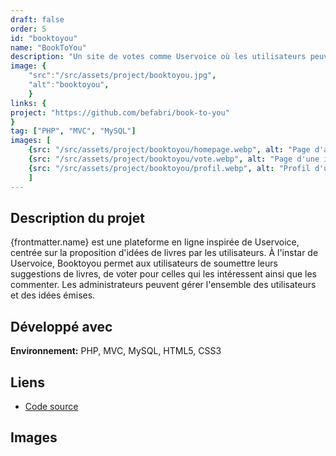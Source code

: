 ```yaml
---
draft: false
order: 5
id: "booktoyou"
name: "BookToYou"
description: "Un site de votes comme Uservoice où les utilisateurs peuvent proposer des idées de livres et pourront alors voter et/ou commenter pour les livres qu'ils souhaitent."
image: {
    "src":"/src/assets/project/booktoyou.jpg", 
    "alt":"booktoyou",
    }
links: {
project: "https://github.com/befabri/book-to-you"
}
tag: ["PHP", "MVC", "MySQL"]
images: [
    {src: "/src/assets/project/booktoyou/homepage.webp", alt: "Page d'accueil"},
    {src: "/src/assets/project/booktoyou/vote.webp", alt: "Page d'une idée à voter"},
    {src: "/src/assets/project/booktoyou/profil.webp", alt: "Profil d'un utilisateur"}
    ]
---
```


## Description du projet

{frontmatter.name} est une plateforme en ligne inspirée de Uservoice, centrée sur la proposition d'idées de livres par les utilisateurs. À l'instar de Uservoice, Booktoyou permet aux utilisateurs de soumettre leurs suggestions de livres, de voter pour celles qui les intéressent ainsi que les commenter.
Les administrateurs peuvent gérer l'ensemble des utilisateurs et des idées émises.

## Développé avec

**Environnement:** PHP, MVC, MySQL, HTML5, CSS3

## Liens

-   [Code source](https://github.com/befabri/book-to-you)

## Images
